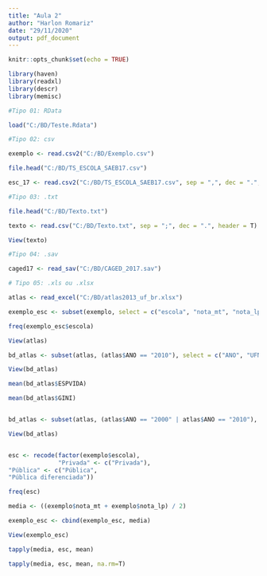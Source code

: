 ---
title: "Aula 2"
author: "Harlon Romariz"
date: "29/11/2020"
output: pdf_document
---

```{r setup, include=FALSE}
knitr::opts_chunk$set(echo = TRUE)

library(haven)
library(readxl)
library(descr)
library(memisc)
```

```{r load, echo=FALSE}

#Tipo 01: RData

load("C:/BD/Teste.Rdata")

#Tipo 02: csv

exemplo <- read.csv2("C:/BD/Exemplo.csv")

file.head("C:/BD/TS_ESCOLA_SAEB17.csv")

esc_17 <- read.csv2("C:/BD/TS_ESCOLA_SAEB17.csv", sep = ",", dec = ".", header = T)

#Tipo 03: .txt

file.head("C:/BD/Texto.txt")

texto <- read.csv("C:/BD/Texto.txt", sep = ";", dec = ".", header = T)

View(texto)

#Tipo 04: .sav

caged17 <- read_sav("C:/BD/CAGED_2017.sav")

# Tipo 05: .xls ou .xlsx

atlas <- read_excel("C:/BD/atlas2013_uf_br.xlsx")
```

```{r manipulcacoes, echo=FALSE}

exemplo_esc <- subset(exemplo, select = c("escola", "nota_mt", "nota_lp"))

freq(exemplo_esc$escola)

View(atlas)

bd_atlas <- subset(atlas, (atlas$ANO == "2010"), select = c("ANO", "UFN", "ESPVIDA", "GINI"))

View(bd_atlas)

mean(bd_atlas$ESPVIDA)

mean(bd_atlas$GINI)


bd_atlas <- subset(atlas, (atlas$ANO == "2000" | atlas$ANO == "2010"), select = c("ANO", "UFN", "ESPVIDA", "GINI"))

View(bd_atlas)


esc <- recode(factor(exemplo$escola),
              "Privada" <- c("Privada"), 
"Pública" <- c("Pública", 
"Pública diferenciada"))

freq(esc)

media <- ((exemplo$nota_mt + exemplo$nota_lp) / 2)

exemplo_esc <- cbind(exemplo_esc, media)

View(exemplo_esc)

tapply(media, esc, mean)

tapply(media, esc, mean, na.rm=T)
```

